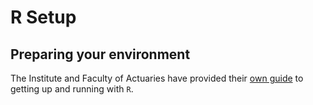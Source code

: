 # R Setup {#setup}

## Preparing your environment

The Institute and Faculty of Actuaries have provided their [own guide](https://www.actuaries.org.uk/system/files/field/document/R-Guide_technical.pdf) to getting up and running with `R`.